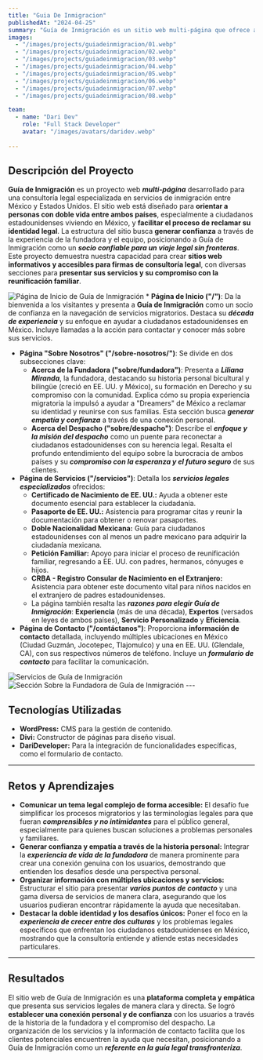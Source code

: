 ```yaml
---
title: "Guia De Inmigracion"
publishedAt: "2024-04-25"
summary: "Guía de Inmigración es un sitio web multi-página que ofrece asesoría legal especializada para ciudadanos estadounidenses en México, ayudándolos a reclamar su identidad y reunirse con sus familias."
images:
  - "/images/projects/guiadeinmigracion/01.webp"
  - "/images/projects/guiadeinmigracion/02.webp"
  - "/images/projects/guiadeinmigracion/03.webp"
  - "/images/projects/guiadeinmigracion/04.webp"
  - "/images/projects/guiadeinmigracion/05.webp"
  - "/images/projects/guiadeinmigracion/06.webp"
  - "/images/projects/guiadeinmigracion/07.webp"
  - "/images/projects/guiadeinmigracion/08.webp"

team:
  - name: "Dari Dev"
    role: "Full Stack Developer"
    avatar: "/images/avatars/daridev.webp"
    
---
```

## Descripción del Proyecto

**Guía de Inmigración** es un proyecto web **_multi-página_** desarrollado para una consultoría legal especializada en servicios de inmigración entre México y Estados Unidos. El sitio web está diseñado para **orientar a personas con doble vida entre ambos países**, especialmente a ciudadanos estadounidenses viviendo en México, y **facilitar el proceso de reclamar su identidad legal**. La estructura del sitio busca **generar confianza** a través de la experiencia de la fundadora y el equipo, posicionando a Guía de Inmigración como un **_socio confiable para un viaje legal sin fronteras_**. Este proyecto demuestra nuestra capacidad para crear **sitios web informativos y accesibles para firmas de consultoría legal**, con diversas secciones para **presentar sus servicios y su compromiso con la reunificación familiar**.

![Página de Inicio de Guía de Inmigración](/images/projects/guia-inmigracion/01.webp) * **Página de Inicio ("/")**: Da la bienvenida a los visitantes y presenta a **Guía de Inmigración** como un socio de confianza en la navegación de servicios migratorios. Destaca su **_década de experiencia_** y su enfoque en ayudar a ciudadanos estadounidenses en México. Incluye llamadas a la acción para contactar y conocer más sobre sus servicios.
* **Página "Sobre Nosotros" ("/sobre-nosotros/")**: Se divide en dos subsecciones clave:
    * **Acerca de la Fundadora ("sobre/fundadora")**: Presenta a **_Liliana Miranda_**, la fundadora, destacando su historia personal bicultural y bilingüe (creció en EE. UU. y México), su formación en Derecho y su compromiso con la comunidad. Explica cómo su propia experiencia migratoria la impulsó a ayudar a "Dreamers" de México a reclamar su identidad y reunirse con sus familias. Esta sección busca **_generar empatía y confianza_** a través de una conexión personal.
    * **Acerca del Despacho ("sobre/despacho")**: Describe el **_enfoque y la misión del despacho_** como un puente para reconectar a ciudadanos estadounidenses con su herencia legal. Resalta el profundo entendimiento del equipo sobre la burocracia de ambos países y su **_compromiso con la esperanza y el futuro seguro_** de sus clientes.
* **Página de Servicios ("/servicios")**: Detalla los **_servicios legales especializados_** ofrecidos:
    * **Certificado de Nacimiento de EE. UU.:** Ayuda a obtener este documento esencial para establecer la ciudadanía.
    * **Pasaporte de EE. UU.:** Asistencia para programar citas y reunir la documentación para obtener o renovar pasaportes.
    * **Doble Nacionalidad Mexicana:** Guía para ciudadanos estadounidenses con al menos un padre mexicano para adquirir la ciudadanía mexicana.
    * **Petición Familiar:** Apoyo para iniciar el proceso de reunificación familiar, regresando a EE. UU. con padres, hermanos, cónyuges e hijos.
    * **CRBA - Registro Consular de Nacimiento en el Extranjero:** Asistencia para obtener este documento vital para niños nacidos en el extranjero de padres estadounidenses.
    * La página también resalta las **_razones para elegir Guía de Inmigración_**: **Experiencia** (más de una década), **Expertos** (versados en leyes de ambos países), **Servicio Personalizado** y **Eficiencia**.
* **Página de Contacto ("/contáctanos")**: Proporciona **información de contacto** detallada, incluyendo múltiples ubicaciones en México (Ciudad Guzmán, Jocotepec, Tlajomulco) y una en EE. UU. (Glendale, CA), con sus respectivos números de teléfono. Incluye un **_formulario de contacto_** para facilitar la comunicación.

![Servicios de Guía de Inmigración](/images/projects/guia-inmigracion/02.webp) ![Sección Sobre la Fundadora de Guía de Inmigración](/images/projects/guia-inmigracion/03.webp) ---

## Tecnologías Utilizadas

* **WordPress:** CMS para la gestión de contenido.
* **Divi:** Constructor de páginas para diseño visual.
* **DariDeveloper:** Para la integración de funcionalidades específicas, como el formulario de contacto.

---

## Retos y Aprendizajes

* **Comunicar un tema legal complejo de forma accesible:** El desafío fue simplificar los procesos migratorios y las terminologías legales para que fueran **_comprensibles y no intimidantes_** para el público general, especialmente para quienes buscan soluciones a problemas personales y familiares.
* **Generar confianza y empatía a través de la historia personal:** Integrar la **_experiencia de vida de la fundadora_** de manera prominente para crear una conexión genuina con los usuarios, demostrando que entienden los desafíos desde una perspectiva personal.
* **Organizar información con múltiples ubicaciones y servicios:** Estructurar el sitio para presentar **_varios puntos de contacto_** y una gama diversa de servicios de manera clara, asegurando que los usuarios pudieran encontrar rápidamente la ayuda que necesitaban.
* **Destacar la doble identidad y los desafíos únicos:** Poner el foco en la **_experiencia de crecer entre dos culturas_** y los problemas legales específicos que enfrentan los ciudadanos estadounidenses en México, mostrando que la consultoría entiende y atiende estas necesidades particulares.

---

## Resultados

El sitio web de Guía de Inmigración es una **plataforma completa y empática** que presenta sus servicios legales de manera clara y directa. Se logró **establecer una conexión personal y de confianza** con los usuarios a través de la historia de la fundadora y el compromiso del despacho. La organización de los servicios y la información de contacto facilita que los clientes potenciales encuentren la ayuda que necesitan, posicionando a Guía de Inmigración como un **_referente en la guía legal transfronteriza_**.